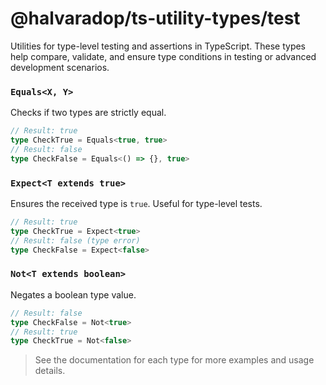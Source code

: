 # @halvaradop/ts-utility-types/test

Utilities for type-level testing and assertions in TypeScript. These types help compare, validate, and ensure type conditions in testing or advanced development scenarios.

### `Equals<X, Y>`

Checks if two types are strictly equal.

```ts
// Result: true
type CheckTrue = Equals<true, true>
// Result: false
type CheckFalse = Equals<() => {}, true>
```

### `Expect<T extends true>`

Ensures the received type is `true`. Useful for type-level tests.

```ts
// Result: true
type CheckTrue = Expect<true>
// Result: false (type error)
type CheckFalse = Expect<false>
```

### `Not<T extends boolean>`

Negates a boolean type value.

```ts
// Result: false
type CheckFalse = Not<true>
// Result: true
type CheckTrue = Not<false>
```

> See the documentation for each type for more examples and usage details.
